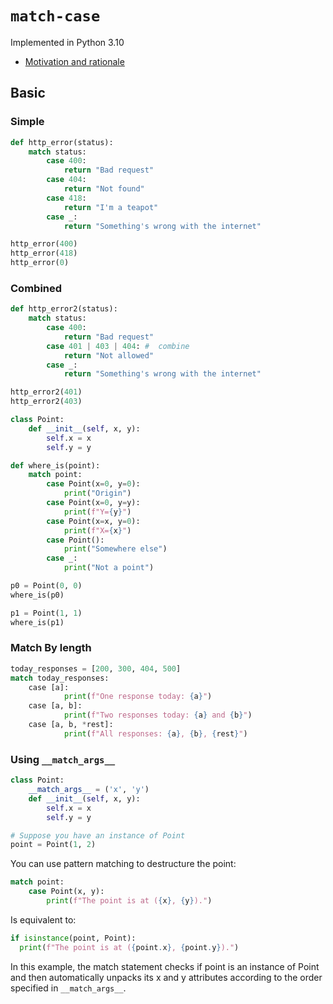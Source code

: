 # `match-case`

Implemented in Python 3.10

- [Motivation and rationale](https://peps.python.org/pep-0635/#match-semantics)

## Basic

### Simple

```python
def http_error(status):
    match status:
        case 400:
            return "Bad request"
        case 404:
            return "Not found"
        case 418:
            return "I'm a teapot"
        case _:
            return "Something's wrong with the internet"
```


```python
http_error(400)
http_error(418)
http_error(0)
```

### Combined


```python
def http_error2(status):
    match status:
        case 400:
            return "Bad request"
        case 401 | 403 | 404: #  combine 
            return "Not allowed"
        case _:
            return "Something's wrong with the internet"
```

```python
http_error2(401)
http_error2(403)
```

```python
class Point:
    def __init__(self, x, y):
        self.x = x
        self.y = y

def where_is(point):
    match point:
        case Point(x=0, y=0):
            print("Origin")
        case Point(x=0, y=y):
            print(f"Y={y}")
        case Point(x=x, y=0):
            print(f"X={x}")
        case Point():
            print("Somewhere else")
        case _:
            print("Not a point")
```

```python
p0 = Point(0, 0)
where_is(p0)
```

```python
p1 = Point(1, 1)
where_is(p1)
```

### Match By length

```python
today_responses = [200, 300, 404, 500]
match today_responses:
    case [a]:
            print(f"One response today: {a}")
    case [a, b]:
            print(f"Two responses today: {a} and {b}")
    case [a, b, *rest]:
            print(f"All responses: {a}, {b}, {rest}")
```

### Using `__match_args__`

```python
class Point:
    __match_args__ = ('x', 'y')
    def __init__(self, x, y):
        self.x = x
        self.y = y

# Suppose you have an instance of Point
point = Point(1, 2)
```

You can use pattern matching to destructure the point:

```python
match point:
    case Point(x, y):
        print(f"The point is at ({x}, {y}).")
```

Is equivalent to:

```python
if isinstance(point, Point):
  print(f"The point is at ({point.x}, {point.y}).")
```

In this example, the match statement checks if point is an instance of Point and then automatically unpacks its x and y attributes according to the order specified in `__match_args__`.
